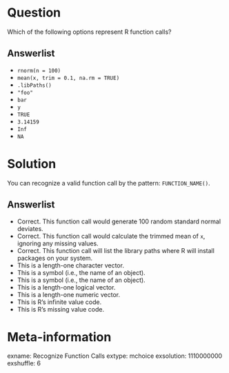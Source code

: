 Question
========
Which of the following options represent R function calls?

Answerlist
----------
* `rnorm(n = 100)`
* `mean(x, trim = 0.1, na.rm = TRUE)`
* `.libPaths()`
* `"foo"`
* `bar`
* `y`
* `TRUE`
* `3.14159`
* `Inf`
* `NA`

Solution
========
You can recognize a valid function call by the pattern: `FUNCTION_NAME()`.

Answerlist
----------
* Correct. This function call would generate 100 random standard normal deviates.
* Correct. This function call would calculate the trimmed mean of `x`, ignoring any missing values.
* Correct. This function call will list the library paths where R will install packages on your system.
* This is a length-one character vector.
* This is a symbol (i.e., the name of an object).
* This is a symbol (i.e., the name of an object).
* This is a length-one logical vector.
* This is a length-one numeric vector.
* This is R's infinite value code.
* This is R's missing value code.

Meta-information
================
exname: Recognize Function Calls
extype: mchoice
exsolution: 1110000000
exshuffle: 6
